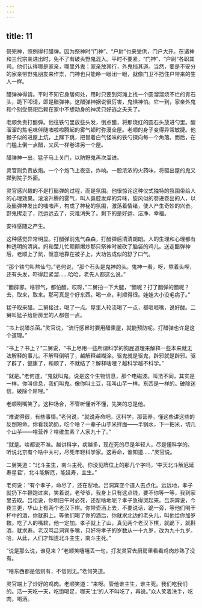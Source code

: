 ```yaml
---
---
---
```

title: 11
---



祭完神，照例得打醋弹。因为祭神时“门神”、“户尉”也来受供，门户大开。在诸神和三代宗亲进出时，免不了有破头野鬼混入。平时不要紧，“门神”、“户尉”各职其司。他们认得哪是家亲，哪里外鬼；家亲放其行，外鬼挡其道。当然，要是不安分的家亲带野鬼朋友来作祟，门神也只能睁一眼闭一眼，就像门卫不挡住户带来的生人一样。

醋弹神得请。平时不知它身居何处，用时只要到河滩上找一个圆溜溜烧不烂的青石头，跪下叩请，即是醋弹神。这醋弹神据说很厉害，鬼惧神怕。它一到，家亲外鬼和个别受祭祀后赖在家中不想动身的神灵只好逃之夭夭了。

老顺负责打醋弹。他往铁勺里放些头发，倒点醋，将那烧红的圆石头放进勺里。酸溜溜的焦毛味伴随嗤啦啦腾起的雾气顿时弥漫全屋。老顺的身子变得异常敏捷。他猴子似的进屋上炕，上蹿下跳，把冒着白气怪味的铁勺探向每一个角落。而后，在门槛上倒一点醋，又风一样卷进另一个屋。

醋弹神一出，猛子马上关门，以防野鬼再次溜进。

灵官则负责放炮。一个个炮飞上夜空，炸响。一股浓浓的火药味，将驱出屋的鬼又撵到院子外面。

灵官感兴趣的不是打醋弹的过程，而是氛围。他很惊诧这种仪式独特的氛围带给人的心理效果。滚滚升腾的雾气，叫人鼻腔发痒的异味，旋风似的卷进卷出的人，以及醋弹神发出的嗤嗤声，构成了神秘的氛围，激荡着情绪，使人产生奇妙的兴奋。野鬼撵走了，厄运远去了，灾难消失了。剩下的是好运、洁净、幸福。

安祥感随之产生。

这种感觉异常明显。打醋弹前鬼气森森，打醋弹后清清朗朗。人的生理和心理都有种透明的清爽。妈和莹儿忙颠颠爆炒那只祭神时被砍了脑袋的鸡儿。送走醋弹神后，老顺上了炕，惬意地靠在被子上，大功告成似的舒了口气。

“那个铁勺叫熬仙勺。”老何说，“那个石头是鬼神的头。鬼神一看，呀，熬着头哩，还有头发，吓得赶紧溜……哈哈，老先人都这么说。”

“醋辟邪。啥邪气，都怕醋。哎呀，”二舅拍一下大腿，“醋呢？打了醋弹的醋呢？去，取来，取来。那可真是个好东西。喝一点，利顺得很。娃娃大小没毛病子。”

猛子取来醋。二舅接过，喝了一点。屋里人轮流喝了一点，都咂咂嘴，说好酸。二舅叫猛子给厨房里的人都尝一点。

“书上说醋杀菌。”灵官说，“流行感冒时要用醋熏屋，就能预防呢。打醋弹也许是这个道理。”

“书上？书上？”二舅说，“书上尽用一些所谓科学的狗屁道理来解释一些本来就无法解释的事儿。不解释倒明了，越解释越糊涂。驱鬼就是驱鬼，辟邪就是辟邪。驱了辟了，健康了，和顺了，不就结了？解释啥哩？越科学越不科学。”

“就是。”老何道，“鬼就叫鬼。说是这个生物信息，那个电磁波。叫法不同，其实是一样。你叫信息，我们叫鬼。像你叫土豆，我叫山芋一样。东西是一样的。破除迷信，破除个屌哩。”

老顺咧嘴笑了。这种场合，不管听懂听不懂，先笑的总是他。

“难说得很，有些事情。”老何说，“就说寿命吧，这科学，那营养，懂这些讲这些的反倒短命。你看我奶奶，吃个啥？一辈子山芋米拌面——半锅水，下一把米，切几个山芋——啥营养？啥维生素？人家九十了。”

“就是。啥都说不准。越讲科学，病越多，现在死的尽是年轻人，尽是懂科学的。听说北京有个啥中关村，尽死年轻科学家。这寿命，谁知道……”灵官说。

二舅笑道：“北斗主生，南斗主死。你没见牌位上的那几个字吗，‘中天北斗解厄延寿星君’，北斗能解厄，能延寿，主生。”

老何说：“有个孝子，命尽了，还在犁地。吕洞宾变个道人去点化。远远地，孝子就扔下牛鞭跑过来，笑着说，老爷爷，我身上只有这点钱，要不你等一等，我到家里去取。吕祖说，你明日午时必死，还犁啥地呢？孝子急得哭起来。吕洞宾说，今夜三更，华山上有两个老汉下棋。你带壶酒上去，不要说话，跪一旁，等他们喝干杯中的酒，你就斟上。等他们喝了你的酒后，你就求北边的老头儿，叫他给你加岁数。吃了人的嘴软，他一定加。孝子就上了山，真见两个老汉下棋，就跪下，就斟酒，就求寿。老汉骂吕洞宾多嘴，只好将孝子的岁数从一十九岁，改为九十九岁。哈，从此，人们才知道北斗主生，南斗主死。”

“说是那么说，谁见来？”老顺笑嘻嘻丢一句，打发灵官去厨房里看看鸡肉炒熟了没有。

“啥东西都是信则有，不信则无。”老何笑道。

灵官端上了炒好的鸡肉。老顺笑道：“来呀。管他谁主生，谁主死。我们吃我们的。活一天吃一天，吃饱喝足，哪天‘主’的人不叫吃了，再说。”众人笑着洗手，吃肉，喝酒。